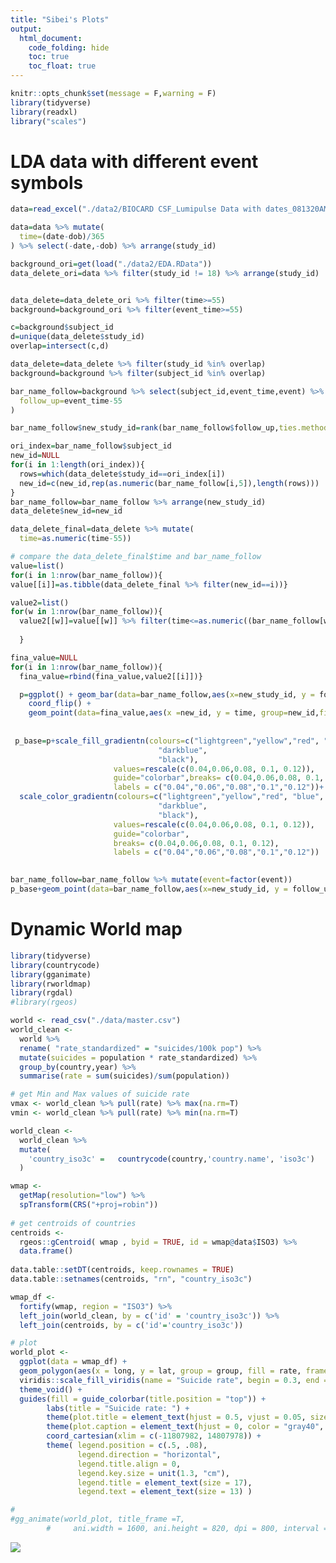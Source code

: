 ```yaml
---
title: "Sibei's Plots"
output: 
  html_document:
    code_folding: hide
    toc: true
    toc_float: true
---
```


```r
knitr::opts_chunk$set(message = F,warning = F)
library(tidyverse)
library(readxl)
library("scales")
```

# LDA data with different event symbols 
```r
data=read_excel("./data2/BIOCARD CSF_Lumipulse Data with dates_081320AM_MA.xlsx") %>% select(study_id,dob,date,AB42AB40)

data=data %>% mutate(
  time=(date-dob)/365
) %>% select(-date,-dob) %>% arrange(study_id)

background_ori=get(load("./data2/EDA.RData")) 
data_delete_ori=data %>% filter(study_id != 18) %>% arrange(study_id)


data_delete=data_delete_ori %>% filter(time>=55)
background=background_ori %>% filter(event_time>=55)

c=background$subject_id
d=unique(data_delete$study_id)
overlap=intersect(c,d)

data_delete=data_delete %>% filter(study_id %in% overlap)
background=background %>% filter(subject_id %in% overlap)

bar_name_follow=background %>% select(subject_id,event_time,event) %>% mutate(
  follow_up=event_time-55
)

bar_name_follow$new_study_id=rank(bar_name_follow$follow_up,ties.method="random")

ori_index=bar_name_follow$subject_id
new_id=NULL
for(i in 1:length(ori_index)){
  rows=which(data_delete$study_id==ori_index[i])
  new_id=c(new_id,rep(as.numeric(bar_name_follow[i,5]),length(rows)))
}
bar_name_follow=bar_name_follow %>% arrange(new_study_id)
data_delete$new_id=new_id

data_delete_final=data_delete %>% mutate(
  time=as.numeric(time-55))

# compare the data_delete_final$time and bar_name_follow
value=list()
for(i in 1:nrow(bar_name_follow)){
value[[i]]=as.tibble(data_delete_final %>% filter(new_id==i))}

value2=list()
for(w in 1:nrow(bar_name_follow)){
  value2[[w]]=value[[w]] %>% filter(time<=as.numeric((bar_name_follow[w,4])))
  
  }

fina_value=NULL
for(i in 1:nrow(bar_name_follow)){
  fina_value=rbind(fina_value,value2[[i]])}

```


```r

  p=ggplot() + geom_bar(data=bar_name_follow,aes(x=new_study_id, y = follow_up),stat = "identity",fill="#BEBEBE")+theme_minimal()+scale_y_continuous(breaks=c(0,10,20,30,40,50), labels = c(0,10,20,30,40,50)+55)+ 
    coord_flip() +
    geom_point(data=fina_value,aes(x =new_id, y = time, group=new_id,fill=AB42AB40,colour = AB42AB40),shape = 18, size = 1)+labs(title="AB42AB40 change with follow_up time in subjects",x="study id",y="Age")
  
  
 p_base=p+scale_fill_gradientn(colours=c("lightgreen","yellow","red", "blue",
                                 "darkblue",
                                 "black"),
                       values=rescale(c(0.04,0.06,0.08, 0.1, 0.12)),
                       guide="colorbar",breaks= c(0.04,0.06,0.08, 0.1, 0.12),
                       labels = c("0.04","0.06","0.08","0.1","0.12"))+
  scale_color_gradientn(colours=c("lightgreen","yellow","red", "blue",
                                 "darkblue",
                                 "black"),
                       values=rescale(c(0.04,0.06,0.08, 0.1, 0.12)),
                       guide="colorbar",
                       breaks= c(0.04,0.06,0.08, 0.1, 0.12),
                       labels = c("0.04","0.06","0.08","0.1","0.12"))
  
```



```r
bar_name_follow=bar_name_follow %>% mutate(event=factor(event))
p_base+geom_point(data=bar_name_follow,aes(x=new_study_id, y = follow_up,shape=event),size=0.8,stroke = 0.2)+scale_shape_manual(values = c(3,0,1))
```

# Dynamic World map
```r
library(tidyverse)
library(countrycode)
library(gganimate)
library(rworldmap)
library(rgdal)
#library(rgeos)
```


```r
world <- read_csv("./data/master.csv")
world_clean <-
  world %>% 
  rename( "rate_standardized" = "suicides/100k pop") %>% 
  mutate(suicides = population * rate_standardized) %>% 
  group_by(country,year) %>% 
  summarise(rate = sum(suicides)/sum(population))

# get Min and Max values of suicide rate
vmax <- world_clean %>% pull(rate) %>% max(na.rm=T)
vmin <- world_clean %>% pull(rate) %>% min(na.rm=T)
```

```r
world_clean <-
  world_clean %>% 
  mutate(
    'country_iso3c' =   countrycode(country,'country.name', 'iso3c')
  ) 
```

```r
wmap <- 
  getMap(resolution="low") %>% 
  spTransform(CRS("+proj=robin"))
  
# get centroids of countries
centroids <- 
  rgeos::gCentroid( wmap , byid = TRUE, id = wmap@data$ISO3) %>% 
  data.frame()
  
data.table::setDT(centroids, keep.rownames = TRUE)
data.table::setnames(centroids, "rn", "country_iso3c")
```

```r
wmap_df <- 
  fortify(wmap, region = "ISO3") %>% 
  left_join(world_clean, by = c('id' = 'country_iso3c')) %>% 
  left_join(centroids, by = c('id'='country_iso3c'))
```

```r
# plot
world_plot <- 
  ggplot(data = wmap_df) +
  geom_polygon(aes(x = long, y = lat, group = group, fill = rate, frame = year),color = "gray90") +
  viridis::scale_fill_viridis(name = "Suicide rate", begin = 0.3, end = 1,limits = c(vmin,vmax), na.value = "gray99") +
  theme_void() +
  guides(fill = guide_colorbar(title.position = "top")) +
        labs(title = "Suicide rate: ") +
        theme(plot.title = element_text(hjust = 0.5, vjust = 0.05, size=25)) +
        theme(plot.caption = element_text(hjust = 0, color = "gray40", size=15)) +
        coord_cartesian(xlim = c(-11807982, 14807978)) +
        theme( legend.position = c(.5, .08), 
               legend.direction = "horizontal", 
               legend.title.align = 0,
               legend.key.size = unit(1.3, "cm"),
               legend.title = element_text(size = 17), 
               legend.text = element_text(size = 13) )

# 
#gg_animate(world_plot, title_frame =T, 
        #     ani.width = 1600, ani.height = 820, dpi = 800, interval = .4)      
```
![](world_map.gif)